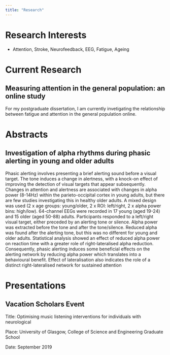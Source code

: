 ```yaml
---
title: "Research"
---
```


# Research Interests

* Attention, Stroke, Neurofeedback, EEG, Fatigue, Ageing

# Current Research

## Measuring attention in the general population: an online study

For my postgraduate dissertation, I am currently invetigating the relationship between fatigue and attention in the general population online.

# Abstracts

## Investigation of alpha rhythms during phasic alerting in young and older adults

Phasic alerting involves presenting a brief alerting sound before a visual target. The tone induces a change in alertness, with a knock-on effect of improving the detection of visual targets that appear subsequently. Changes in attention and alertness are associated with changes in alpha power (8-14Hz) within the parieto-occipital cortex in young adults, but there are few studies investigating this in healthy older adults. A mixed design was used (2 x age groups: young/older, 2 x ROI: left/right, 2 x alpha power bins: high/low). 64-channel EEGs were recorded in 17 young (aged 19-24) and 15 older (aged 50-88) adults. Participants responded to a left/right visual target, either preceded by an alerting tone or silence. Alpha power was extracted before the tone and after the tone/silence. Reduced alpha was found after the alerting tone, but this was no different for young and older adults. Statistical analysis showed an effect of reduced alpha power on reaction time with a greater role of right-lateralised alpha reduction. Consequently, phasic alerting induces some beneficial effects on the alerting network by reducing alpha power which translates into a behavioural benefit. Effect of lateralisation also indicates the role of a distinct right-lateralised network for sustained attention

# Presentations

## Vacation Scholars Event

Title: Optimising music listening interventions for individuals with neurological 

Place: University of Glasgow, College of Science and Engineering Graduate School

Date: September 2019